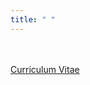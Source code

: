 ```yaml
---
title: " "
---
```

<br><br>
 [Curriculum Vitae](https://github.com/estsyawo/estsyawo/blob/master/Tsyawo_CV.pdf)
